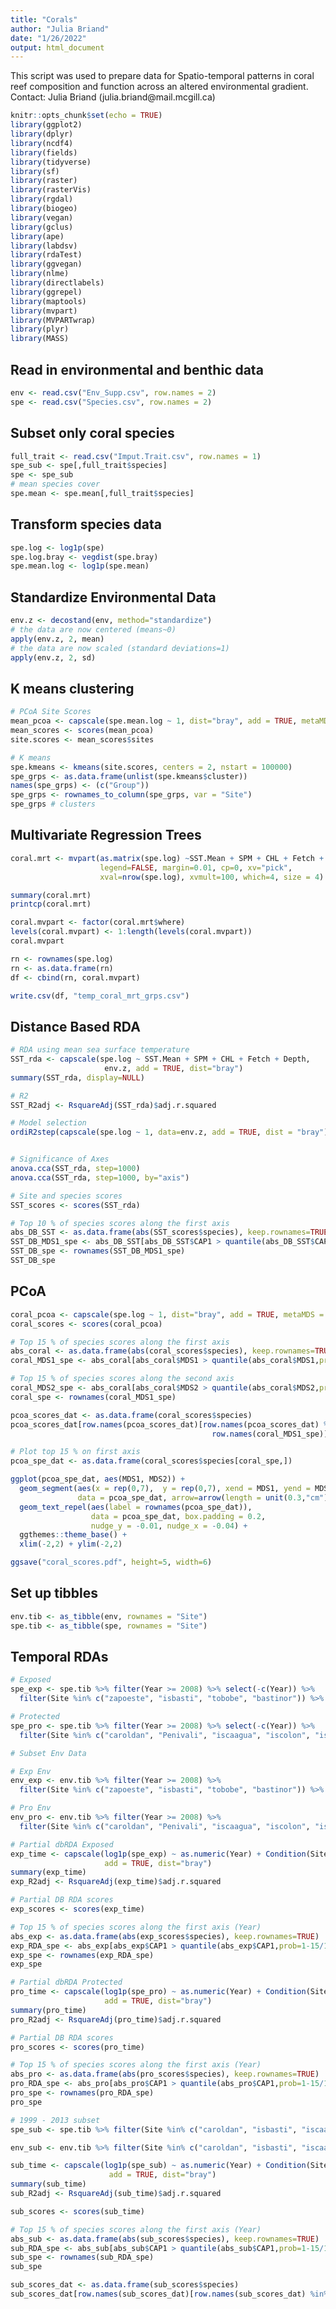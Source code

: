 ```yaml
---
title: "Corals"
author: "Julia Briand"
date: "1/26/2022"
output: html_document
---
```


This script was used to prepare data for Spatio-temporal patterns in coral reef composition and function across an altered environmental gradient. Contact: Julia Briand (julia.briand@mail.mcgill.ca)

```r
knitr::opts_chunk$set(echo = TRUE)
library(ggplot2)
library(dplyr)
library(ncdf4)
library(fields)
library(tidyverse)
library(sf)
library(raster)
library(rasterVis)
library(rgdal)
library(biogeo)
library(vegan)
library(gclus)
library(ape)
library(labdsv)
library(rdaTest)
library(ggvegan)
library(nlme)
library(directlabels)
library(ggrepel)
library(maptools)
library(mvpart)
library(MVPARTwrap)
library(plyr)
library(MASS)
```

## Read in environmental and benthic data

```r
env <- read.csv("Env_Supp.csv", row.names = 2) 
spe <- read.csv("Species.csv", row.names = 2)
```

## Subset only coral species

```r
full_trait <- read.csv("Imput.Trait.csv", row.names = 1)
spe_sub <- spe[,full_trait$species]
spe <- spe_sub
# mean species cover
spe.mean <- spe.mean[,full_trait$species]
```

## Transform species data

```r
spe.log <- log1p(spe)
spe.log.bray <- vegdist(spe.bray)
spe.mean.log <- log1p(spe.mean)
```

## Standardize Environmental Data

```r
env.z <- decostand(env, method="standardize")
# the data are now centered (means~0)
apply(env.z, 2, mean) 
# the data are now scaled (standard deviations=1)
apply(env.z, 2, sd)
```

## K means clustering

```r
# PCoA Site Scores
mean_pcoa <- capscale(spe.mean.log ~ 1, dist="bray", add = TRUE, metaMDS = TRUE)
mean_scores <- scores(mean_pcoa)
site.scores <- mean_scores$sites

# K means
spe.kmeans <- kmeans(site.scores, centers = 2, nstart = 100000)
spe_grps <- as.data.frame(unlist(spe.kmeans$cluster))
names(spe_grps) <- (c("Group"))
spe_grps <- rownames_to_column(spe_grps, var = "Site")
spe_grps # clusters
```

## Multivariate Regression Trees

```r
coral.mrt <- mvpart(as.matrix(spe.log) ~SST.Mean + SPM + CHL + Fetch + Depth,env.z,
                    legend=FALSE, margin=0.01, cp=0, xv="pick",
                    xval=nrow(spe.log), xvmult=100, which=4, size = 4)

summary(coral.mrt)
printcp(coral.mrt)

coral.mvpart <- factor(coral.mrt$where)
levels(coral.mvpart) <- 1:length(levels(coral.mvpart))
coral.mvpart

rn <- rownames(spe.log)
rn <- as.data.frame(rn)
df <- cbind(rn, coral.mvpart)

write.csv(df, "temp_coral_mrt_grps.csv")
```

## Distance Based RDA

```r
# RDA using mean sea surface temperature
SST_rda <- capscale(spe.log ~ SST.Mean + SPM + CHL + Fetch + Depth,
                     env.z, add = TRUE, dist="bray")
summary(SST_rda, display=NULL)

# R2
SST_R2adj <- RsquareAdj(SST_rda)$adj.r.squared

# Model selection
ordiR2step(capscale(spe.log ~ 1, data=env.z, add = TRUE, dist = "bray"), scope= formula(SST_rda), direction= "forward", R2scope=TRUE, pstep=1000)


# Significance of Axes
anova.cca(SST_rda, step=1000)
anova.cca(SST_rda, step=1000, by="axis") 

# Site and species scores
SST_scores <- scores(SST_rda)

# Top 10 % of species scores along the first axis
abs_DB_SST <- as.data.frame(abs(SST_scores$species), keep.rownames=TRUE)
SST_DB_MDS1_spe <- abs_DB_SST[abs_DB_SST$CAP1 > quantile(abs_DB_SST$CAP1,prob=1-10/100),]
SST_DB_spe <- rownames(SST_DB_MDS1_spe)
SST_DB_spe


```

## PCoA

```r
coral_pcoa <- capscale(spe.log ~ 1, dist="bray", add = TRUE, metaMDS = TRUE)
coral_scores <- scores(coral_pcoa)

# Top 15 % of species scores along the first axis
abs_coral <- as.data.frame(abs(coral_scores$species), keep.rownames=TRUE)
coral_MDS1_spe <- abs_coral[abs_coral$MDS1 > quantile(abs_coral$MDS1,prob=1-15/100),]

# Top 15 % of species scores along the second axis
coral_MDS2_spe <- abs_coral[abs_coral$MDS2 > quantile(abs_coral$MDS2,prob=1-15/100),]
coral_spe <- rownames(coral_MDS1_spe)

pcoa_scores_dat <- as.data.frame(coral_scores$species)
pcoa_scores_dat[row.names(pcoa_scores_dat)[row.names(pcoa_scores_dat) %in% 
                                             row.names(coral_MDS1_spe)],]

# Plot top 15 % on first axis
pcoa_spe_dat <- as.data.frame(coral_scores$species[coral_spe,])

ggplot(pcoa_spe_dat, aes(MDS1, MDS2)) + 
  geom_segment(aes(x = rep(0,7),  y = rep(0,7), xend = MDS1, yend = MDS2), 
               data = pcoa_spe_dat, arrow=arrow(length = unit(0.3,"cm"))) +
  geom_text_repel(aes(label = rownames(pcoa_spe_dat)), 
                  data = pcoa_spe_dat, box.padding = 0.2, 
                  nudge_y = -0.01, nudge_x = -0.04) + 
  ggthemes::theme_base() +
  xlim(-2,2) + ylim(-2,2)

ggsave("coral_scores.pdf", height=5, width=6)
```

## Set up tibbles

```r
env.tib <- as_tibble(env, rownames = "Site")
spe.tib <- as_tibble(spe, rownames = "Site")
```

## Temporal RDAs

```r
# Exposed
spe_exp <- spe.tib %>% filter(Year >= 2008) %>% select(-c(Year)) %>%  
  filter(Site %in% c("zapoeste", "isbasti", "tobobe", "bastinor")) %>% column_to_rownames("Site.Year") %>% select(-Site)

# Protected
spe_pro <- spe.tib %>% filter(Year >= 2008) %>% select(-c(Year)) %>%  
  filter(Site %in% c("caroldan", "Penivali", "iscaagua", "iscolon", "iscristo", "issobut", "Gallialm")) %>% column_to_rownames("Site.Year") %>% select(-Site)

# Subset Env Data

# Exp Env
env_exp <- env.tib %>% filter(Year >= 2008) %>% 
  filter(Site %in% c("zapoeste", "isbasti", "tobobe", "bastinor")) %>% column_to_rownames("Site.Year")

# Pro Env
env_pro <- env.tib %>% filter(Year >= 2008) %>%
  filter(Site %in% c("caroldan", "Penivali", "iscaagua", "iscolon", "iscristo", "issobut", "Gallialm")) %>% column_to_rownames("Site.Year")

# Partial dbRDA Exposed
exp_time <- capscale(log1p(spe_exp) ~ as.numeric(Year) + Condition(Site), env_exp,
                     add = TRUE, dist="bray")
summary(exp_time)
exp_R2adj <- RsquareAdj(exp_time)$adj.r.squared

# Partial DB RDA scores
exp_scores <- scores(exp_time)

# Top 15 % of species scores along the first axis (Year)
abs_exp <- as.data.frame(abs(exp_scores$species), keep.rownames=TRUE)
exp_RDA_spe <- abs_exp[abs_exp$CAP1 > quantile(abs_exp$CAP1,prob=1-15/100),]
exp_spe <- rownames(exp_RDA_spe)
exp_spe

# Partial dbRDA Protected
pro_time <- capscale(log1p(spe_pro) ~ as.numeric(Year) + Condition(Site), env_pro,
                     add = TRUE, dist="bray")
summary(pro_time)
pro_R2adj <- RsquareAdj(pro_time)$adj.r.squared

# Partial DB RDA scores
pro_scores <- scores(pro_time)

# Top 15 % of species scores along the first axis (Year)
abs_pro <- as.data.frame(abs(pro_scores$species), keep.rownames=TRUE)
pro_RDA_spe <- abs_pro[abs_pro$CAP1 > quantile(abs_pro$CAP1,prob=1-15/100),]
pro_spe <- rownames(pro_RDA_spe)
pro_spe

# 1999 - 2013 subset 
spe_sub <- spe.tib %>% filter(Site %in% c("caroldan", "isbasti", "iscaagua", "iscolon", "iscristo", "issobut")) %>% select(-c(Year)) %>% column_to_rownames("Site.Year") %>% select(-Site)

env_sub <- env.tib %>% filter(Site %in% c("caroldan", "isbasti", "iscaagua", "iscolon", "iscristo", "issobut")) %>% column_to_rownames("Site.Year")

sub_time <- capscale(log1p(spe_sub) ~ as.numeric(Year) + Condition(Site), env_sub,
                      add = TRUE, dist="bray")
summary(sub_time)
sub_R2adj <- RsquareAdj(sub_time)$adj.r.squared

sub_scores <- scores(sub_time)

# Top 15 % of species scores along the first axis (Year)
abs_sub <- as.data.frame(abs(sub_scores$species), keep.rownames=TRUE)
sub_RDA_spe <- abs_sub[abs_sub$CAP1 > quantile(abs_sub$CAP1,prob=1-15/100),]
sub_spe <- rownames(sub_RDA_spe)
sub_spe

sub_scores_dat <- as.data.frame(sub_scores$species)
sub_scores_dat[row.names(sub_scores_dat)[row.names(sub_scores_dat) %in% sub_spe],]
```

